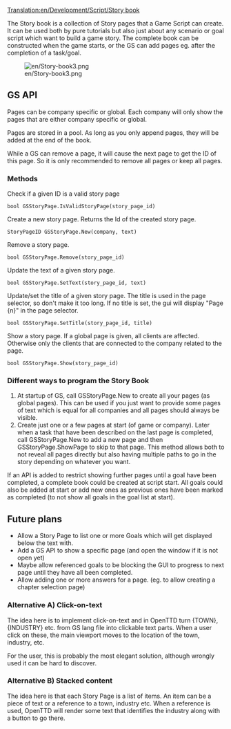 [[Translation:en/Development/Script/Story book]]
{{en/Note|This page describe ongoing work that haven't been decided to go into trunk yet}}

The Story book is a collection of Story pages that a Game Script can create. It can be used both by pure tutorials but also just about any scenario or goal script which want to build a game story. The complete book can be constructed when the game starts, or the GS can add pages eg. after the completion of a task/goal.

[[File:en/Story-book3.png]]

== GS API ==
Pages can be company specific or global. Each company will only show the pages that are either company specific or global.

Pages are stored in a pool. As long as you only append pages, they will be added at the end of the book.

While a GS can remove a page, it will cause the next page to get the ID of this page. So it is only recommended to remove all pages or keep all pages.

=== Methods ===
Check if a given ID is a valid story page
 bool GSStoryPage.IsValidStoryPage(story_page_id)

Create a new story page. Returns the Id of the created story page.
 StoryPageID GSStoryPage.New(company, text)

Remove a story page.
 bool GSStoryPage.Remove(story_page_id)

Update the text of a given story page.
 bool GSStoryPage.SetText(story_page_id, text)

Update/set the title of a given story page. The title is used in the page selector, so don't make it too long. If no title is set, the gui will display "Page {n}" in the page selector.
 bool GSStoryPage.SetTitle(story_page_id, title)

Show a story page. If a global page is given, all clients are affected. Otherwise only the clients that are connected to the company related to the page.
 bool GSStoryPage.Show(story_page_id)

=== Different ways to program the Story Book ===
# At startup of GS, call GSStoryPage.New to create all your pages (as global pages). This can be used if you just want to provide some pages of text which is equal for all companies and all pages should always be visible.
# Create just one or a few pages at start (of game or company). Later when a task that have been described on the last page is completed, call GSStoryPage.New to add a new page and then GSStoryPage.ShowPage to skip to that page. This method allows both to not reveal all pages directly but also having multiple paths to go in the story depending on whatever you want.

If an API is added to restrict showing further pages until a goal have been completed, a complete book could be created at script start. All goals could also be added at start or add new ones as previous ones have been marked as completed (to not show all goals in the goal list at start). 

== Future plans ==
* Allow a Story Page to list one or more Goals which will get displayed below the text with.
* Add a GS API to show a specific page (and open the window if it is not open yet)
* Maybe allow referenced goals to be blocking the GUI to progress to next page until they have all been completed.
* Allow adding one or more answers for a page. (eg. to allow creating a chapter selection page)

=== Alternative A) Click-on-text ===
The idea here is to implement click-on-text and in OpenTTD turn {TOWN}, {INDUSTRY} etc. from GS lang file into clickable text parts. When a user click on these, the main viewport moves to the location of the town, industry, etc.

For the user, this is probably the most elegant solution, although wrongly used it can be hard to discover.

=== Alternative B) Stacked content ===
The idea here is that each Story Page is a list of items. An item can be a piece of text or a reference to a town, industry etc. When a reference is used, OpenTTD will render some text that identifies the industry along with a button to go there.